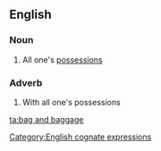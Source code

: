 ==English==

===Noun===
{{en-noun|sg=[[bag]] and [[baggage]]|-}}

#{{idiomatic}} All one's [[possession]]s

===Adverb===
{{en-adverb|pos=[[bag]] [[and]] [[baggage]]|-}}

#{{idiomatic}} With all one's possessions

[[Category:English cognate expressions]]
[[ta:bag and baggage]]
